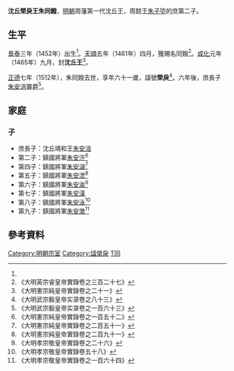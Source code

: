 '''沈丘榮戾王朱同鏺'''{{BD|1452年||1512年||catIdx=Z朱}}，[[明朝|明朝]]周藩第一代沈丘王，周懿王[[朱子埅|朱子埅]]的庶第二子。

==生平==
[[景泰_(年號)|景泰]]三年（1452年）出生<ref name=wz/>。[[天順_(明朝)|天順]]五年（1461年）四月，獲賜名同鏺<ref>《大明英宗睿皇帝實錄卷之三百二十七》</ref>。[[成化|成化]]元年（1465年）九月，封'''沈丘王'''<ref>《大明憲宗純皇帝實錄卷之二十一》</ref>。

[[正德_(明朝)|正德]]七年（1512年），朱同鏺去世，享年六十一歲，諡號'''榮戾'''<ref name=wz>《大明武宗毅皇帝实录卷之八十三》</ref>。六年後，庶長子[[朱安涪|朱安涪]]襲爵<ref>《大明武宗毅皇帝实录卷之一百六十三》</ref>。

==家庭==
===子===
*庶長子：沈丘靖和王[[朱安涪|朱安涪]]
*第二子：鎮國將軍[[朱安汻|朱安汻]]<ref>《大明憲宗純皇帝實錄卷之一百五十二》</ref>
*第四子：鎮國將軍[[朱安涰|朱安涰]]<ref>《大明憲宗純皇帝實錄卷之二百五十一》</ref>
*第五子：鎮國將軍[[朱安㴓|朱安㴓]]<ref>《大明憲宗純皇帝實錄卷之二百九十一》</ref>
*第六子：鎮國將軍[[朱安渝|朱安渝]]<ref>《大明孝宗敬皇帝實錄卷之二十六》</ref>
*第七子：鎮國將軍[[朱安潢|朱安潢]]
*第八子：鎮國將軍[[朱安泳|朱安泳]]<ref>《大明孝宗敬皇帝實錄卷五十八》</ref>
*第九子：鎮國將軍[[朱安澂|朱安澂]]<ref>《大明孝宗敬皇帝實錄卷之一百六十四》</ref>

==參考資料==
{{reflist|2}}

{{s-start}}
{{s-none|無|[[明朝|明政府]]封之}}
{{s-ttl|title=[[明朝藩王列表_(周王系)#沈丘國|明沈丘國國王]]|years=1465年－1512年}}
{{s-aft|after=子靖和王[[朱安涪|朱安涪]]}}
{{end}}

[[Category:明朝宗室|Category:明朝宗室]]
[[Category:諡榮戾|Category:諡榮戾]]
[[Category:朱姓|T同]]